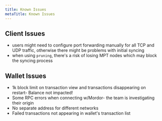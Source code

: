 ```yaml
---
title: Known Issues
metaTitle: Known Issues
---
```



## Client Issues

* users might need to configure port forwarding manually for all TCP and UDP traffic, otherwise there might be problems with initial syncing
* when using `pruning`, there's a risk of losing MPT nodes which may block the syncing process

## Wallet Issues

* 1k block limit on transaction view and transactions disappearing on restart- Balance not impacted!
* Some RPC errors when connecting w/Mordor- the team is investigating their origin
* No separate address for different networks
* Failed transactions not appearing in wallet's transaction list
